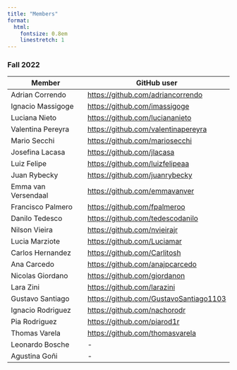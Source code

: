 ```yaml
---
title: "Members"
format:
  html:
    fontsize: 0.8em
    linestretch: 1
---
```


### Fall 2022

| Member              | GitHub user                              |
|---------------------|------------------------------------------|
| Adrian Correndo     | <https://github.com/adriancorrendo>      |
| Ignacio Massigoge   | <https://github.com/imassigoge>          |
| Luciana Nieto       | <https://github.com/luciananieto>        |
| Valentina Pereyra   | <https://github.com/valentinapereyra>    |
| Mario Secchi        | <https://github.com/mariosecchi>         |
| Josefina Lacasa     | <https://github.com/jlacasa>             |
| Luiz Felipe         | <https://github.com/luizfelipeaa>        |
| Juan Rybecky        | <https://github.com/juanrybecky>         |
| Emma van Versendaal | <https://github.com/emmavanver>          |
| Francisco Palmero   | <https://github.com/fpalmeroo>           |
| Danilo Tedesco      | <https://github.com/tedescodanilo>       |
| Nilson Vieira       | <https://github.com/nvieirajr>           |
| Lucia Marziote      | <https://github.com/Luciamar>            |
| Carlos Hernandez    | <https://github.com/Carlitosh>           |
| Ana Carcedo         | <https://github.com/anajpcarcedo>        |
| Nicolas Giordano    | <https://github.com/giordanon>           |
| Lara Zini           | <https://github.com/larazini>            |
| Gustavo Santiago    | <https://github.com/GustavoSantiago1103> |
| Ignacio Rodriguez   | <https://github.com/nachorodr>           |
| Pia Rodriguez       | <https://github.com/piarod1r>            |
| Thomas Varela       | <https://github.com/thomasvarela>        |
| Leonardo Bosche     | \-                                       |
| Agustina Goñi       | \-                                       |
